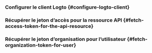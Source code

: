 

<ApiResourcesDescription />

### Configurer le client Logto \{#configure-logto-client}

<ConfigApiResources />

### Récupérer le jeton d’accès pour la ressource API \{#fetch-access-token-for-the-api-resource}

<FetchAccessTokenForApiResources />

### Récupérer le jeton d’organisation pour l’utilisateur \{#fetch-organization-token-for-user}

<FetchOrganizationTokenForUser />
